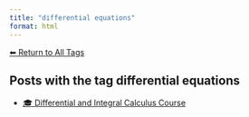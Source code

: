 ```yaml
---
title: "differential equations"
format: html
---
```


[⬅ Return to All Tags](../tags.qmd)

## Posts with the tag **differential equations**

- [🎓 Differential and Integral Calculus Course](/posts/courses/mathematics/calculus/index.html)
